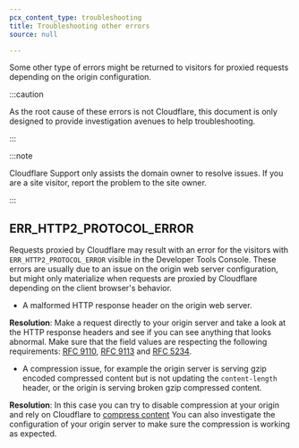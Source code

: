```yaml
---
pcx_content_type: troubleshooting
title: Troubleshooting other errors
source: null

---
```


Some other type of errors might be returned to visitors for proxied requests depending on the origin configuration.

:::caution


As the root cause of these errors is not Cloudflare, this document is only designed to provide investigation avenues to help troubleshooting.


:::

:::note


Cloudflare Support only assists the domain owner to resolve issues. If you are a site visitor, report the problem to the site owner.


:::

## ERR\_HTTP2\_PROTOCOL\_ERROR

Requests proxied by Cloudflare may result with an error for the visitors with `ERR_HTTP2_PROTOCOL_ERROR` visible in the Developer Tools Console.
These errors are usually due to an issue on the origin web server configuration, but might only materialize when requests are proxied by Cloudflare depending on the client browser's behavior.

* A malformed HTTP response header on the origin web server.

**Resolution**: Make a request directly to your origin server and take a look at the HTTP response headers and see if you can see anything that looks abnormal.
Make sure that the field values are respecting the following requirements: [RFC 9110](https://www.rfc-editor.org/rfc/rfc9110.html#section-5.5), [RFC 9113](https://www.rfc-editor.org/rfc/rfc9113.html#section-8.2.1) and [RFC 5234](https://www.rfc-editor.org/rfc/rfc5234#appendix-B.1).

* A compression issue, for example the origin server is serving gzip encoded compressed content but is not updating the `content-length` header, or the origin is serving broken gzip compressed content.

**Resolution**: In this case you can try to disable compression at your origin and rely on Cloudflare to [compress content](/speed/optimization/content/brotli/content-compression/)
You can also investigate the configuration of your origin server to make sure the compression is working as expected.
